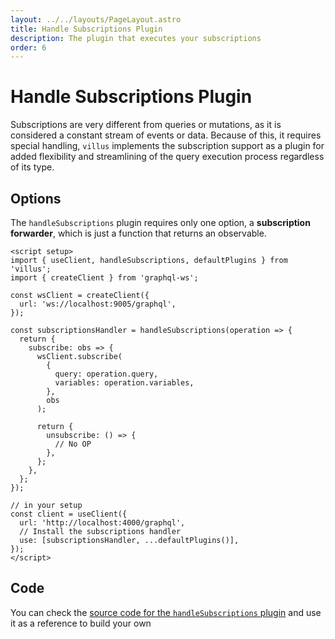 ```yaml
---
layout: ../../layouts/PageLayout.astro
title: Handle Subscriptions Plugin
description: The plugin that executes your subscriptions
order: 6
---
```


# Handle Subscriptions Plugin

Subscriptions are very different from queries or mutations, as it is considered a constant stream of events or data. Because of this, it requires special handling, `villus` implements the subscription support as a plugin for added flexibility and streamlining of the query execution process regardless of its type.

## Options

The `handleSubscriptions` plugin requires only one option, a **subscription forwarder**, which is just a function that returns an observable.

```vue
<script setup>
import { useClient, handleSubscriptions, defaultPlugins } from 'villus';
import { createClient } from 'graphql-ws';

const wsClient = createClient({
  url: 'ws://localhost:9005/graphql',
});

const subscriptionsHandler = handleSubscriptions(operation => {
  return {
    subscribe: obs => {
      wsClient.subscribe(
        {
          query: operation.query,
          variables: operation.variables,
        },
        obs
      );

      return {
        unsubscribe: () => {
          // No OP
        },
      };
    },
  };
});

// in your setup
const client = useClient({
  url: 'http://localhost:4000/graphql',
  // Install the subscriptions handler
  use: [subscriptionsHandler, ...defaultPlugins()],
});
</script>
```

## Code

You can check the [source code for the `handleSubscriptions` plugin](https://github.com/logaretm/villus/blob/main/packages/villus/src/handleSubscriptions.ts) and use it as a reference to build your own
